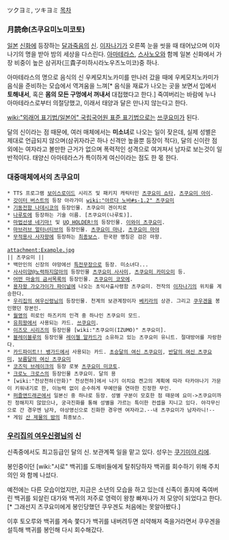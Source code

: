ツクヨミ, ツキヨミ
[[목차]]

=== 月読命(츠쿠요미노미코토) ===
[[일본]] [[신화]]에 등장하는 [[달]]과죽음의 [[신]]. 
[[이자나기]]가 오른쪽 눈을 씻을 때 태어났으며 이자나기의 명을 받아 밤의 세상을 다스린다. [[아마테라스]], [[스사노오]]와 함께 일본 신화에서 가장 비중이 높은 삼귀자(三貴子미하시라노우즈노미코)중 하나.

아마테라스의 명으로 음식의 신 우케모치노카미를 만나러 갔을 때에 우케모치노카미가 음식을 준비하는 모습에서 역겨움을 느껴[* 음식을 재료가 나오는 곳을 보면서 입에서 '''토해내서''', 혹은 '''몸의 모든 구멍에서 꺼내서''' 대접했다고 한다.] 죽여버리는 바람에 누나 아마테라스로부터 의절당했고, 이래서 태양과 달은 만나지 않는다고 한다.

[[wiki:"외래어 표기법/일본어" 국립국어원 표준 표기법]]으로는 [[쓰쿠요미]]가 된다.

달의 신이라는 점 때문에, 여러 매체에서는 '''미소녀'''로 나오는 일이 잦은데, 실제 성별은 제대로 언급되지 않으며(삼귀자라곤 하나 신격만 높을뿐 등장이 적다), 달의 신이란 점 외에는 여자라고 볼만한 근거가 없으며 폭력적인 성격으로 여겨져서 남자로 보는것이 일반적이다. 태양신 아마테라스가 특이하게 여신이라는 점도 한 몫 한다.
=== 대중매체에서의 츠쿠요미 ===
 * TTS 프로그램 [[보이스로이드]] 시리즈 및 패키지 캐릭터인 [[츠쿠요미 쇼타]], [[츠쿠요미 아이]].
 * [[갓이터 버스트]]의 등장 아라가미 [[wiki:"아르다 노바#s-1.2" 츠쿠요미]]
 * [[기동전함 나데시코]]의 등장인물. 츠쿠요미 겐이치로
 * [[나루토]]에 등장하는 기술 이름. [츠쿠요미(나루토)].
 * [[마법선생 네기마!]] 및 [[UQ HOLDER!]]의 등장인물. [[이와이 츠쿠요미]].
 * [[마브러브 얼터너티브]]의 등장인물. [[츠쿠요미 마나]], [[츠쿠요미 마야]]
 * [[무적용사 사자왕]]에 등장하는 [[최종보스]]. 한국판 명칭은 검은 마왕.
 
 attachment:Example.jpg 
 || 츠쿠요미 || 
 * 백만인의 신장의 야망에선 [[특전무장]]으로 등장. 미소녀다... 
 * [[사사미양@노력하지않아]]의 등장인물 [[츠쿠요미 사사미]], [[츠쿠요미 카미오미]] 등.
 * [[어떤 마술의 금서목록]]의 등장인물. [[츠쿠요미 코모에]].
 * [[용자왕 가오가이가 파이널]]에 나오는 초익사출사령함 츠쿠요미. 전작의 [[이자나기]]의 위치를 계승한다.
 * [[우리집의 여우신령님]]의 등장인물. 천계의 보관계장이자 [[베키라]]의 상관. 그리고 [[쿠우겐]]을 봉인했던 장본인.
 * [[월영]]의 히로인 하즈키의 인격 중 하나인 츠쿠요미 모드.
 * [[유희왕]]에서 사용되는 카드. [[쓰쿠요미]].
 * [[이즈모 시리즈]]의 등장인물 [wiki:"츠쿠요미(IZUMO)" 츠쿠요미].
 * [[블레이블루]]의 등장인물 [[레이첼 알카드]]가 소유하고 있는 츠쿠요미 유니트. 절대방어를 자랑한다.
 * [[카드파이트!! 뱅가드]]에서 사용되는 카드. [[초승달의 여신 츠쿠요미]], [[반달의 여신 츠쿠요미]], [[보름달의 여신 츠쿠요미]]
 * [[코즈믹 브레이크]]의 등장 로봇 [[츠쿠요미 미코토]].
 * [[크로노 크로스]]의 등장인물 츠쿠요미. 달의 용
 * [wiki:"천상천하(만화)" 천상천하]에서 나기 이치요 켄고의 계획에 따라 타카야나기 가문이 키워내기로 한, 이능력 없이 순수하게 무예만을 연마한 진정한 무인.
 * [[퍼즐앤드래곤]]에서 일본신 중 하나로 등장. 성별 구분이 모호한 점 때문에 요미->츠쿠요미까진 정해지지 않았으나, 궁극진화를 통해 성별을 가르는 특이한 컨셉을 지니고 있다. 야각무신으로 간 경우엔 남자, 야상영신으로 진화한 경우엔 여자라고.--내 츠쿠요미가 남자라니!--
 * 게임 [[산 제물의 밤]]의 최종보스.

=== [[우리집의 여우신령님]]의 신 ===
신족중에서도 최고등급인 달의 신. 보관계쪽 일을 맡고 있다. 성우는 [[쿠기미야 리에]].

봉인중이던 [wiki:"시로" 백귀]를 도깨비들에게 탈취당하자 백귀를 회수하기 위해 주치의인 와 함께 나섰다.

예전에는 다른 모습이었지만, 지금은 소년의 모습을 하고 있는데 신족이 졸지에 죽여버린 백귀를 되살린 대가와 백귀의 저주로 영력이 왕창 빠져나가 저 모양이 되었다고 한다.[* 그래선지 츠쿠요미에게 봉인당했던 쿠우겐도 처음에는 못알아봤다.]

이후 토오루와 백귀를 계속 쫓다가 백귀를 내버려두면 쇠약해져 죽을거라면서 쿠우겐을 설득해 백귀를 봉인해 다시 회수해갔다.
